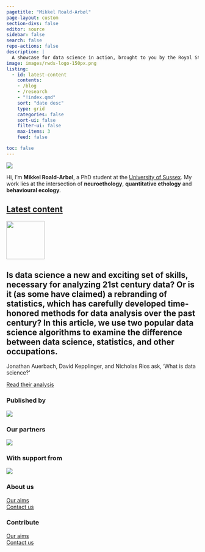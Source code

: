 ```yaml
---
pagetitle: "Mikkel Roald-Arbøl"
page-layout: custom
section-divs: false
editor: source
sidebar: false
search: false
repo-actions: false
description: | 
  A showcase for data science in action, brought to you by the Royal Statistical Society in partnership with the American Statistical Association.
image: images/rwds-logo-150px.png
listing:
  - id: latest-content
    contents: 
    - /blog
    - /research
    - "!index.qmd"
    sort: "date desc"
    type: grid
    categories: false
    sort-ui: false
    filter-ui: false
    max-items: 3
    feed: false

toc: false
---
```

::: {.content-container}
::: {.top-story .purple-background}
<a href="about.qmd">

::: grid
::: {.g-col-12 .g-col-lg-4 .top-story-text}
<!-- Here can go some text -->
:::
::: {.g-col-12 .g-col-lg-8 .top-story-img}
![](assets/images/Mikkel-2048.jpeg)
:::
:::

</a>

:::
:::

::: {.header-text} 
::: {.content-container}
::: {.header-block}
Hi, I'm **Mikkel Roald-Arbøl**, a PhD student at the [University of Sussex](https://sussex.ac.uk/). My work lies at the intersection of **neuroethology**, **quantitative ethology** and **behavioural ecology**.
:::
:::
:::

::: {.content-container}
::: {.listing-block}
<a href="latest-content.qmd">

## Latest content 
</a>

::: {#latest-content}
:::

:::
:::

::: {.pullout-text}
::: {.pullout-container}
::: {.pullout-block .black-background}
![](images/quote-purple.png){width="100px"}

## Is data science a new and exciting set of skills, necessary for analyzing 21st century data? Or is it (as some have claimed) a rebranding of statistics, which has carefully developed time-honored methods for data analysis over the past century? In this article, we use two popular data science algorithms to examine the difference between data science, statistics, and other occupations. 
Jonathan Auerbach, David Kepplinger, and Nicholas Rios ask, 'What is data science?'

::: {.button}
[Read their analysis](blog/posts/2024/2024-06-24-pixi-R.qmd)
:::

:::
:::
:::


::: {.footer-text}
::: {.footer-container .black-background}
::: {.footer-block}
::: grid


::: {.g-col-12 .g-col-md-2}
### Published by
[![](images/rss-footer-new.png){fig-align="left"}](https://rss.org.uk/)
:::
::: {.g-col-12 .g-col-md-2}
### Our partners
[![](images/asa-footer-new.png){fig-align="left"}](https://www.amstat.org/)
:::
::: {.g-col-12 .g-col-md-2}
### With support from 
[![](images/ati-footer-new.png){fig-align="left"}](https://www.turing.ac.uk/)
:::
::: {.g-col-12 .g-col-md-2}
:::
::: {.g-col-12 .g-col-md-2}
### About us
[Our aims](about.qmd)\
[Contact us](contact.qmd)
:::
::: {.g-col-12 .g-col-md-2}
### Contribute
[Our aims](about.qmd)\
[Contact us](contact.qmd)
:::


<!-- ::: {.g-col-12 .g-col-md-12}
### Our partners
logos to go here
::: -->

:::
:::
:::
:::
